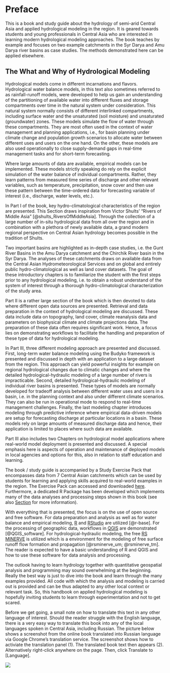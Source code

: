 # Preface {.unnumbered}

This is a book and study guide about the hydrology of semi-arid Central Asia and applied hydrological modeling in the region. It is geared towards students and young professionals in Central Asia who are interested in learning modern hydrological modeling approaches. The book teaches by example and focuses on two example catchments in the Syr Darya and Amu Darya river basins as case studies. The methods demonstrated here can be applied elsewhere.

::: callout-note
## The What and Why of Hydrological Modeling
Hydrological models come in different incarnations and flavors. Hydrological water balance models, in this text also sometimes referred to as rainfall-runoff models, were developed to help us gain an understanding of the partitioning of available water into different fluxes and storage compartments over time in the natural system under consideration. This natural system normally consists of different interlinked compartments, including surface water and the unsaturated (soil moisture) and unsaturated (groundwater) zones. These models simulate the flow of water through these compartments. They are most often used in the context of water management and planning applications, i.e., for basin planning under climate change and population growth scenarios to allocate water between different uses and users on the one hand. On the other, these models are also used operationally to close supply-demand gaps in real-time management tasks and for short-term forecasting.  

Where large amounts of data are available, empirical models can be implemented. These models strictly speaking do rely on the explicit simulation of the water balance of individual compartments. Rather, they learn patterns from measured time series of discharge and other relevant variables, such as temperature, precipitation, snow cover and then use these pattern between the time-ordered data for forecasting variable of interest (i.e., discharge, water levels, etc.).
:::

In Part I of the book, key hydro-climatological characteristics of the region are presented. This Section draws inspiration from Victor Shults' "Rivers of Middle Asia" [@shults_RiversOfMiddleAsia]. Through the collection of a large number of in-situ hydrological data from all over the region and in combination with a plethora of newly available data, a grand modern regional perspective on Central Asian hydrology becomes possible in the tradition of Shults.

Two important basins are highlighted as in-depth case studies, i.e. the Gunt River Basins in the Amu Darya catchment and the Chirchik River basin in the Syr Darya. The analyses of these catchments draws on available data from the Central Asian Hydrometeorological Services and on global and entirely public hydro-climatological as well as land cover datasets. The goal of these introductory chapters is to familiarize the student with the first steps prior to any hydrological modeling, i.e. to obtain a robust understand of the system of interest through a thorough hydro-climatological characterization of the study area.

Part II is a rather large section of the book which is then devoted to data where different open data sources are presented. Retrieval and data preparation in the context of hydrological modeling are discussed. These data include data on topography, land cover, climate reanalysis data and parameters on biophysical climate and climate projections data. The preparation of these data often requires significant work. Hence, a focus lies on demonstrating workflows to facilitate the handling and preparation of these type of data for hydrological modeling.

In Part III, three different modeling approach are presented and discussed. First, long-term water balance modeling using the Budyko framework is presented and discussed in depth with an application to a large dataset from the region. This approach can yield powerful insights for example on regional hydrological changes due to climatic changes and where the detailed hydrological-hydraulic modeling of a large number of rivers is impracticable. Second, detailed hydrological-hydraulic modeling of individual river basins is presented. These types of models are normally developed for tradeoff analysis between different water uses and users in a basin, i.e. in the planning context and also under different climate scenarios. They can also be run in operational mode to respond to real-time management challenges. Finally, the last modeling chapter introduces modeling through predictive inference where empirical data-driven models are setup for forecasting discharge at particular locations in a basin. These models rely on large amounts of measured discharge data and hence, their application is limited to places where such data are available.

Part III also includes two Chapters on hydrological model applications where real-world model deployment is presented and discussed. A special emphasis here is aspects of operation and maintenance of deployed models in local agencies and options for this, also in relation to staff education and learning.

The book / study guide is accompanied by a Study Exercise Pack that encompasses data from 7 Central Asian catchments which can be used by students for learning and applying skills acquired to real-world examples in the region. The Exercise Pack can accessed and downloaded [here](https://www.dropbox.com/sh/tucg4eno67ndpp0/AADpkSbovUpBx5vhzUJuDquwa?dl=0){target="_blank"}. Furthermore, a dedicated R Package has been developed which implements many of the data analyses and processing steps shown in this book (see also [Section](#sec-riverscentralasia-r-toolbox) for more information).

With everything that is presented, the focus is on the use of open source and free software. For data preparation and analysis as well as for water balance and empirical modeling, [R](https://www.r-project.org){target="_blank"} and [RStudio](https://rstudio.com){target="_blank"} are utilized [@r-base]. For the processing of geographic data, workflows in [QGIS](https://www.qgis.org/en/site/){target="_blank"} are demonstrated [@QGIS_software]. For hydrological-hydraulic modeling, the free [RS MINERVE](https://www.crealp.ch/fr/accueil/outils-services/logiciels/rs-minerve.html){target="_blank"} is utilized which is a environment for the modeling of free surface runoff flow formation and propagation [@rsminerve_um; @rsminerve_tm]. The reader is expected to have a basic understanding of R and QGIS and how to use these software for data analysis and processing.

The outlook having to learn hydrology together with quantitative geospatial analysis and programming may sound overwhelming at the beginning. Really the best way is just to dive into the book and learn through the many examples provided. All code with which the analysis and modeling is carried out is provided and can be thus adapted to any other local context or relevant task. So, this handbook on applied hydrological modeling is hopefully inviting students to learn through experimentation and not to get scared.

Before we get going, a small note on how to translate this text in any other language of interest. Should the reader struggle with the English language, there is a very easy way to translate this book into any of the local languages spoken in Central Asia, including Russian. The picture below shows a screenshot from the online book translated into Russian language via Google Chrome's translation service. The screenshot shows how to activiate the translation panel (1). The translated book text then appears (2). Alternatively right-click anywhere on the page. Then, click Translate to [Language].

![](images/preface/screenshot-translation.png)
